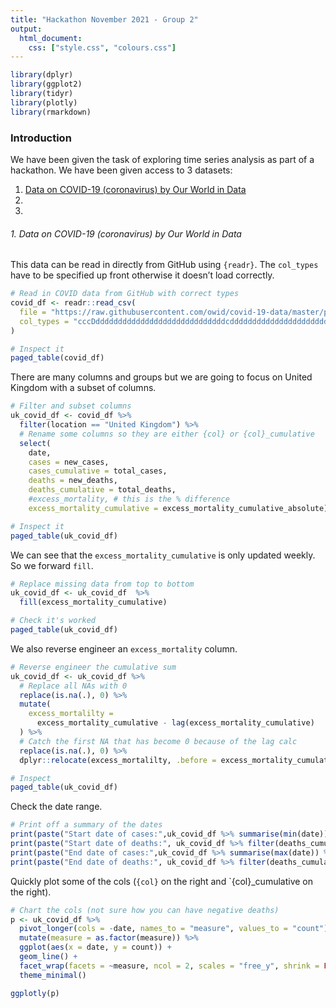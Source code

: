 ```yaml
---
title: "Hackathon November 2021 - Group 2"
output: 
  html_document:
    css: ["style.css", "colours.css"]
---
```


```r
library(dplyr)
library(ggplot2)
library(tidyr)
library(plotly)
library(rmarkdown)
```

### Introduction

We have been given the task of exploring time series analysis as part of a hackathon. We have been given access to 3 datasets:

1. [Data on COVID-19 (coronavirus) by Our World in Data](https://github.com/owid/covid-19-data/tree/master/public/data)
2.
3.

###### 1. Data on COVID-19 (coronavirus) by Our World in Data

This data can be read in directly from GitHub using `{readr}`. The `col_types` have to be specified up front otherwise it doesn't load correctly.

```r
# Read in COVID data from GitHub with correct types
covid_df <- readr::read_csv(
  file = "https://raw.githubusercontent.com/owid/covid-19-data/master/public/data/owid-covid-data.csv",
  col_types = "cccDdddddddddddddddddddddddddddddcddddddddddddddddddddddddddddddddd"
)

# Inspect it
paged_table(covid_df)
```

There are many columns and groups but we are going to focus on United Kingdom with a subset of columns.

```r
# Filter and subset columns
uk_covid_df <- covid_df %>% 
  filter(location == "United Kingdom") %>%
  # Rename some columns so they are either {col} or {col}_cumulative
  select(
    date, 
    cases = new_cases,
    cases_cumulative = total_cases,
    deaths = new_deaths, 
    deaths_cumulative = total_deaths, 
    #excess_mortality, # this is the % difference 
    excess_mortality_cumulative = excess_mortality_cumulative_absolute)

# Inspect it
paged_table(uk_covid_df)
```

We can see that the `excess_mortality_cumulative` is only updated weekly. So we forward `fill`.

```r
# Replace missing data from top to bottom
uk_covid_df <- uk_covid_df  %>%
  fill(excess_mortality_cumulative)

# Check it's worked
paged_table(uk_covid_df)
```

We also reverse engineer an `excess_mortality` column.

```r
# Reverse engineer the cumulative sum 
uk_covid_df <- uk_covid_df %>%
  # Replace all NAs with 0
  replace(is.na(.), 0) %>%
  mutate(
    excess_mortalilty = 
      excess_mortality_cumulative - lag(excess_mortality_cumulative)
  ) %>%
  # Catch the first NA that has become 0 because of the lag calc
  replace(is.na(.), 0) %>%
  dplyr::relocate(excess_mortalilty, .before = excess_mortality_cumulative)

# Inspect
paged_table(uk_covid_df)
```

Check the date range.

```r
# Print off a summary of the dates
print(paste("Start date of cases:",uk_covid_df %>% summarise(min(date)) %>% pull()))
print(paste("Start date of deaths:", uk_covid_df %>% filter(deaths_cumulative > 0) %>% summarise(min(date)) %>% pull()))
print(paste("End date of cases:",uk_covid_df %>% summarise(max(date)) %>% pull()))
print(paste("End date of deaths:", uk_covid_df %>% filter(deaths_cumulative > 0) %>% summarise(max(date)) %>% pull()))
```

Quickly plot some of the cols (`{col}` on the right and `{col}_cumulative on the right).

```r
# Chart the cols (not sure how you can have negative deaths)
p <- uk_covid_df %>% 
  pivot_longer(cols = -date, names_to = "measure", values_to = "count") %>%
  mutate(measure = as.factor(measure)) %>%
  ggplot(aes(x = date, y = count)) +
  geom_line() +
  facet_wrap(facets = ~measure, ncol = 2, scales = "free_y", shrink = FALSE) + 
  theme_minimal()

ggplotly(p)
```
